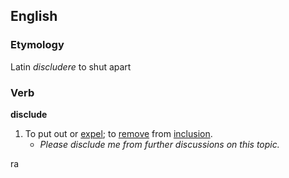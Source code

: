 ==English==
===Etymology===
Latin ''discludere'' to shut apart
===Verb===
'''disclude'''
#To put out or [[expel]]; to [[remove]] from [[inclusion]].
#*''Please disclude me from further discussions on this topic.''
ra